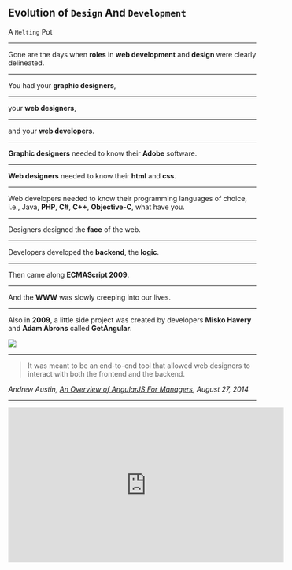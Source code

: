 

<Head>
  <title>Evolution of Design And Development</title>
  <link rel="stylesheet" href="style.css"/>
</Head>

## Evolution of `Design` And `Development` 

A `Melting` Pot

---

Gone are the days when <b>roles</b> in <b>web development</b> and <b>design</b> were clearly delineated. 

---

You had your <b>graphic designers</b>,

---

your <b>web designers</b>,

---

and your <b>web developers</b>.

---

<b>Graphic designers</b> needed to know their <b>Adobe</b> software.

---

<b>Web designers</b> needed to know their <b>html</b> and <b>css</b>.

---

Web developers needed to know their programming languages of choice, i.e., Java, <b>PHP</b>, <b>C#</b>, <b>C++</b>, <b>Objective-C</b>, what have you.

---

Designers designed the <b>face</b> of the web.

---

Developers developed the <b>backend</b>, the <b>logic</b>.

---

Then came along <b>ECMAScript 2009</b>.

---

And the <b>WWW</b> was slowly creeping into our lives.

---

Also in <b>2009</b>, a little side project was created by developers <b>Misko Havery</b> and <b>Adam Abrons</b> called <b>GetAngular</b>.

<img src={GetAngular} />

---

<blockquote>It was meant to be an end-to-end tool that allowed web designers to interact with both the frontend and the backend.</blockquote> <cite>Andrew Austin, <a href="http://andrewaustin.com/an-overview-of-angularjs-for-managers/" target="_blank">An Overview of AngularJS For Managers</a>, August 27, 2014</cite>

---

<iframe width="560" height="315" src="https://www.youtube.com/embed/r1A1VR0ibIQ" frameBorder="0" allowFullScreen />
<br />
In his <b>keynote</b> at <b>ng-conf 2014</b>, <b>Misko Havery</b> said of <b>GetAngular</b>,

---

<blockquote>
  I didn't want to simplify the application development process for developers.
</blockquote>

---

<blockquote>
  I wanted to simplify it for web designers. People who don't know how to program.
</blockquote>

---

Today that little side project is known as <i><b>AngularJS.</b></i>

---

Then there was <b>Facebook's</b> <i>XHP</i>.

---

In a video from <b>OSCON 2014</b>, <i><b>Christopher Chedeau</b></i>, Front End Engineer at <b>Facebook</b>, gave some background history about <b>XHP</b> and how it evolved into <i><b>React</b></i>.

---

<blockquote>
In <b>2004</b>, <b>Mark Zuckerberg</b> was still in his dorm room, and the way one wrote <b>PHP</b> at the time was <b>string concatenation</b> in order to <b>render</b> your <b>markup</b>.
</blockquote>

---

<img src={markDormRoom}/>

---

<blockquote>
It was a <i><b>very easy</b></i> way to <b>program</b>. You could be a <b>backend engineer</b>, a <b>front end engineer</b>, <i><b>even</b></i> someone who <i><b>doesn't know</b></i> how to <b>program</b>, and you're going to get it working. This is why <b>PHP</b> is so popular, and why so much of the web is built with it.
</blockquote>

---

<iframe width="560" height="315" src="https://www.youtube.com/embed/eCf5CquV_Bw" frameBorder="0" allowFullScreen />

---

<blockquote>
<b>Facebook</b> grew a lot using <b>string concatenation</b>, and it was working really well. But sometimes there was one big issue with it. Which is <b>XSS Injections</b>. So if you write this code, it's not secure.
</blockquote>

---

<img src={XSS}/>

---

<blockquote>
If an <b>attacker</b> is about to insert any string he wants, he is going to be able to run <i><b>arbitrary</b></i> <b>JavaScript</b> in your page. The issue with this is, this <b>JavaScript</b> is going to be <b>executed</b> with the <i><b>user's</b></i> permission. So basically you take over the entire user account...
</blockquote>

---

<blockquote>
Since then, and up to time of video, <b>Facebook</b> moved a lot of the <b>application logic</b> into <b>JavaScript</b> because (they) didn't want to get the <b>client-server</b> roundtrip time. (They) tried a lot of different things with <b>JavaScript</b> that <i><b>didn't</b></i> <b>work</b>.
</blockquote>

---

<blockquote>
Then one of the <b>Facebook</b> Engineers, <b>Jordan Walke</b>, told his manager, "I'm going to <i>port</i> <b>XHP</b> to <b>JavaScript</b>. And he managed to convince him to give him 6 months (to do it).
</blockquote>

---

<iframe width="560" height="315" src="https://www.youtube.com/embed/GW0rj4sNH2w" frameBorder="0" allowFullScreen />

---

<blockquote>
The first time <b>(Christopher Chedeau)</b> heard about it, <b>(he)</b> was like, there is no way this is going to work, but if it does, this is going to be huge.
</blockquote>

---

In <b>2013</b>, <b>Facebook</b> was already using <b>es6 syntax</b> in their code, and it took (them) a week to write <b>JSX</b>.

---

<img src={JSX} />

---

Did you know that when <b>Facebook</b> <i><b>"developed"</b></i> <b>XHP</b>, as of <b>2013</b>, only one blog post had been written about it? And as of today ... how many have been written about <b>React</b>?

---

<b>Chris</b> attributes this to the fact that <b>Facebook</b> <i><b>waited</b></i> so long to <b>open source</b> <b>XHP</b>. <i><b>6 years</b></i>, as a matter of fact. They didn't make the same mistake with <b>React</b>.

---

<b>React</b> was <i><b>first deployed</b></i> on <b>Facebook's</b> newsfeed in <b>2011</b> and later on <b>Instagram.com</b> in <b>2012</b>. It was <i><b>open-sourced</b></i> at <b>JSConf US</b> in <b>May 2013</b>.

---

<iframe width="560" height="315" src="https://www.youtube.com/embed/GW0rj4sNH2w" frameBorder="0" allowFullScreen />

---

And the <i><b>rest</b></i> is <b>history</b> ...

---

Today I'm going to talk about the <i><b>relationship</b></i> between <b>development</b> and <b>design</b> in a <b>React</b> Application, <i><b>focusing</b></i> on the <b>client side</b> (of course).

---

There are several ways of <i><b>approaching</b></i> the <b>design</b> of a <b>React</b> application.

---

## CSS, POSTCSS, SCSS

---

<b>CSS</b> is the more <b>traditional</b> approach that has been around the <b>longest</b>.

---

If <b>you</b> are part of a team and have a <b>web designer</b> create the <b>CSS</b> for the <b>project</b>,

---

<b>you</b> might create the <b>React component</b>, and the <b>designer</b> create the <b>CSS</b>.

---

And any <b>CSS</b> you would write in your component's <b>CSS</b> file would be <b>global</b>. It could apply to any other component which used the <i><b>same</b></i> <b>classes</b> across the application.

---

Which is <b>fine</b> if that's what you <b>want</b>.

---

## App.js

```jsx
import React, { Component } from 'react';
import logo from './logo.svg';
import '../style/App.css';
import {
  TodoForm,
  TodoList, 
  Footer
} from './components/todo';
import {
  addTodo, 
  generateId, 
  findById, 
  toggleTodo, 
  updateTodo, 
  removeTodo, 
  filterTodos
} from './lib/todoHelpers';
import {
  pipe, 
  partial
} from './lib/utils';
import PropTypes from 'prop-types';
import {
  loadTodos, 
  createTodo, 
  saveTodo, 
  destroyTodo
} from './lib/todoService';
```
---

## App.css

```css
.App {
    text-align: center;
    font-family: 'Inconsolata', monospace;
    font-size: 16px;
}
```
---

<b>POSTCSS</b> is a bit <b>different</b>.

---

You can <b>"modularize"</b> your styles with <b>partials</b>,

---

so as to have better <b>control</b> over your <b>CSS</b> code base when it <b>scales</b> big time.

---

After all, working with <i><b>smaller</b></i>, more <b>focused</b> chunks is <i><b>better</b></i>.<br/>

<a href="https://github.com/interglobalmedia/restaurant-project-2/blob/master/app/assets/styles/styles.css">Full Example</a>

---

<i><b>BUT</b></i>, the <b>styles</b> are still <i><b>technically</b></i> <b>global</b>.

---

And then you have <b>Sass/Scss</b>.

---

First released on <b>November 28, 2006</b>, <b>Sass/Scss</b> is great because you have all these really cool <b>features</b> at your disposal that <i><b>extend</b></i> <b>CSS</b> big time.

---

It allows you to use <b>variables</b>, <b>nested rules</b>, <b>inline imports</b>, and <i><b>so much</b></i> more.

---

<b>Sass/Scss</b> is so <i><b>way out</b></i> there in terms of <b>CSS pre-processing</b> <i><b>features</b></i> that I almost regard it as <b>CSS programming</b>.

---

In fact, <b>Sass/Scss</b> not only supports/extends the plain <b>CSS property syntax</b>, but it supports a small set of <b>extensions</b> called <b>SassScript</b>. <b>SassScript</b> allows <b>properties</b> to use <b>variables</b>, <b>arithmetic</b>, and extra <b>functions</b>. <b>SassScript</b> can be <b>used</b> in any <b>property value</b>.

---

You can <i><b>experiment</b></i> with <b>SassScript</b> in <b>iTerm2/Terminal</b> using the `sass -i` command.

---

Just make sure that you have <b>Sass/Scss</b> <i><b>installed</b></i> on your <b>computer</b>!

---

<b>SassScript</b> supports <b>8</b> data types.

---

`numbers (1,2,3,10px),`

---

strings of text `with` and `without` `quotes("foo", 'bar', boo)`,

---

`colors(pink, #cdcdcd, rgba(0, 0, 0, 0.7))`,

---

`booleans(true, false)`,

---

`nulls(null)`,

---

list of `values`, ***separated by*** `spaces` or `commas(3em 2em  0 1em, Helvetica, Arial, sans-serif)`,

---

`maps` from one value to another `(key1: value1, key2: value2)`,

---

function references.

---

## Example of a function

```scss
div {
    hsl(0, 25%, 32%);
}
```

---

compiles to

```css
div {
    color: #663d3d;
}
```
---

## #Interpolation

---

```scss
$name: boo;
$attr: border;
p.#{$name} {
  #{$attr}-color: pink;
}
```
---

compiles to

```css
p.boo {
    border-color: pink;
}
```

---

or

<a href="https://github.com/interglobalmedia/portfolio/blob/master/src/components/Skills/Skills.js" target="_blank">Skills.js</a><br />
<a href="https://github.com/interglobalmedia/portfolio/blob/master/src/styles/partials/_skills.scss" target="_blank">_skills.scss</a><br />
<a href="https://interglobalmedia.github.io/portfolio/#/skills" target="_blank">Visual Result</a>

---

## Inline Styles

---

So why <b>inline styles</b>?

---

After all, <b>CSS</b> <i><b>purists</b></i> shun them.

---

I love <b>CSS</b>, <b>POSTCSS</b>, <b>Sass/Scss</b>.

---

But recently I came to love <b>inline styles</b> too.

---

Because <b>inline styles</b> are <b>LOCAL</b> to the component in which they are placed. In other words, they have <b>local scope</b>.

---

Whatever is placed <b>directly</b> within the <b>component</b>, <i><b>stays</b></i> in the <b>component</b>.

---

## Inline Styles

```jsx
import React, {Component} from 'react';
const Button = (props) => {
	const buttonStyle = {
		background: 'pink',
		color: 'rebeccapurple',
		fontFamily: 'Inconsolata, monospace',
		fontSize: '16px'
	}
	return (
		<div>
			<button onClick={props.clicked} style={buttonStyle}>{props.text}</button>
		</div>
	)
}
export default Button;
```

<a  href="https://github.com/interglobalmedia/bridge_tdd_workshop/blob/master/client/components/button/index.jsx" target="_blank">Full Example</a>

---

So I thought it would be fun to apply <b>inline styles</b> to a <b>live</b> project.

---

Visit (or click) the link below and either download the zip file or `git clone` the repo.<br />
<br />
<a href="https://github.com/interglobalmedia/evolution-design-dev-sass" target="_blank">evolution-design-dev-sass</a>

---

Resources:<br />
<br />
<a href="https://medium.com/yplan-eng/inline-styles-are-so-2016-f100b79dafe1" trget="_blank">Inline Styles are so 2016</a>,<br /> <i>Michele Bertoli</i>,<br /> Front End Engineer, Facebook

---

There are <b>4</b> branches:<br /><br /> 
<b>master</b><br /> 
<b>radium</b><br /> 
<b>radium-media-queries</b><br /> 
<b>radium-pseudo-classes</b>

---

<ul>
  <Appear>
    <li>Don't touch the master branch</li>
    <li>Start off with the radium branch</li>
    <li>Don't start using radium yet</li>
    <li>Just add inline styles for now</li>
  </Appear>
</ul>

---

Now let's add `radium` to the mix.

---

So why `radium`?

---

Not everything you can do with <b>CSS</b> can be done with `inline styles`.

---

Two biggies are `@media-queries` and `@keyframes`. Huge.

---

That's where `radium` comes to the `rescue`.

---

`radium` is already installed. We just need to `import` it in the appropriate places.

---

I created <b>3</b> other branches in case if you want to get fancy and split off your styles into the corresponding <b>feature</b> branches. It's up to you.

---

We are going to make this a <b>2</b> step process. First we'll import it only into `Gallery.js` and `GalleryModal.js`.

---

At the <b>top</b> of the <b>Component</b> file:<br /><br />

```jsx
import Radium from 'radium';
```

---

At the <b>bottom</b> of the <b>Component</b> file:<br /><br />

```jsx
export default Radium(Gallery);
export default Radium(GalleryModal);
```

---

Now see if you can improve upon your `inline styles`. Again, the link to `radium` on <b>Github</b> for reference:<br /><br />
<a href="https://github.com/FormidableLabs/radium" target="_blank">radium on Github</a>

---

By now you are probably encountering issues with `@media-queries` and `@keyframes`. That's because we haven't implemented step <b>2</b> yet.

---

At the top of `App.js`:

```jsx
import Radium, {StyleRoot} from 'radium';
```

Then at the bottom of `App.js` in the `return` statement:

```jsx
return (
  <StyleRoot>
    <div className='App'></div>
  </StyleRoot>
);
```

---

Then, at the bottom of `App.js`,<br/> 

```jsx
export default Radium(App);
```

---

Now see what happens. Refer to the `radium` <b>documentation</b> if necessary.

---

Commit your changes and `cd` out of <b>evolution-design-dev-sass</b>.

---

## CSS Modules

---

So what are <b>CSS Modules</b> and why would you even want to use them?

---

Some people want to <b>keep</b> their <b>external stylesheets</b> but want to `localize` their styles. That's where <b>CSS Modules</b> come in. We'll be using a <b>CRA</b> based version of our <b>project</b> for that.

---

First `git clone` or download the zip of the <a href="https://github.com/interglobalmedia/evolution-presentation-cra-1-2019" target="_blank">evolution-presentation-cra</a> `repo`.

---

After you have `npm install`ed, you can get immediately cracking with <b>CSS Modules</b>.

---

Create a <b>new branch</b> called `css-modules` and checkout into it. Simply run the command `git checkout -b css-modules`.

---

In <b>CRA</b> `< 2.0`, we had to `eject` out of <b>CRA</b> in order to `enable` <b>CSS Modules</b>. with <b>CRA</b> `>= 2.0`, <b>CSS Modules</b> (and Sass) is `supported` <b>out of the box</b>.

---

<b>First</b> you want to `import` your `classes` from the <b>stylesheet</b> corresponding to the `component` you are styling.

---

This is pretty much the same as importing anything else into a component.<br /><br />
At the top of `App.js`

```jsx
import styles from './App.css';
```
Then, for `example`:<br />

```jsx
return (
	<div className={styles.App}></div>
);
```
---

## Conclusion

---

It's really hard to say what is the <b>"good"</b> or <b>"bad"</b> way to style your application these days. Since we all are working with technology, and are always forward thinking, we <b>SHOULD</b> try new things.

---

In the end, we should go with what we think is best at any given time and for any particular situation.

---

I, for one, found that neither <b>CSS</b>, <b>CSS Modules</b>, nor <b>Radium</b> provided me with 100% viable solutions. I ended up with a <i><b>hybrid</b></i>. As <b>Michele Bertoli</b> of <b>Facebook</b> states in his article <a href="https://medium.com/yplan-eng/inline-styles-are-so-2016-f100b79dafe1" target="_blank">Inline Styles are so 2016</a>,

---

"I think that being a front-ender nowadays is one of best jobs in the world because we have new packages and new techniques to play with everyday. My advice is to always use the right tool for you project, no matter if it breaks the rules and no matter if it goes against what you learnt in the past ten years: leave your comfort zone and have fun!"

---

## Resources:

<a href="https://medium.com/@steida/css-in-js-the-argument-refined-471c7eb83955" target="_blank">CSS in JS: The Argument Refined</a><br />
<a href="https://medium.com/@jviereck/modularise-css-the-react-way-1e817b317b04" target="_blank">Modularise CSS the React way</a><br />
<a href="https://medium.com/yplan-eng/inline-styles-are-so-2016-f100b79dafe1" target="_blank">Inline Styles are so 2016</a><br />
<a href="https://medium.com/@aghh1504/4-four-ways-to-style-react-components-ac6f323da822" target="_blank">Four ways to style react components</a><br />
<a href="https://github.com/css-modules/css-modules" target="_blank">CSS Modules</a><br />
<a href="https://github.com/FormidableLabs/radium" target="_blank">radium on Github</a><br />
<a href="https://github.com/facebookincubator/create-react-app" target="_blank">CRA on Github</a><br />
<a href="http://interglobalmedianetwork.com/post/class-conflicts/" target="_blank">Class Conflicts</a>







